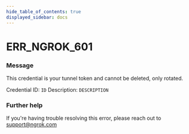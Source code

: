 ```yaml
---
hide_table_of_contents: true
displayed_sidebar: docs
---
```



# ERR_NGROK_601

### Message

This credential is your tunnel token and cannot be deleted, only rotated.

Credential ID: `ID`
Description: `DESCRIPTION`

<ErrorDetails error="err_ngrok_601" />

### Further help

If you're having trouble resolving this error, please reach out to [support@ngrok.com](mailto:support@ngrok.com?subject=Help%20with%20ERR_NGROK_601)

